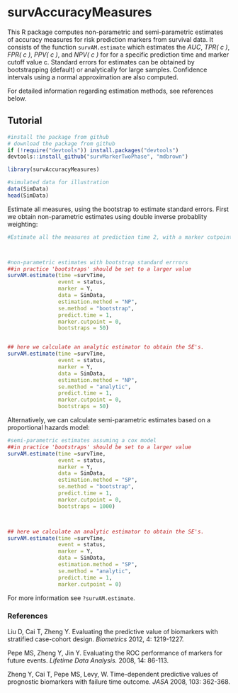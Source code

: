 survAccuracyMeasures
=============================================

This R package computes non-parametric and semi-parametric estimates of accuracy measures for risk prediction markers from survival data. It consists of the function `survAM.estimate` which estimates the *AUC*, *TPR( c )*, *FPR( c )*, *PPV( c )*, and *NPV( c )* for for a specific prediction time and marker cutoff value c. Standard errors for estimates can be obtained by bootstrapping (default) or analytically for large samples. Confidence intervals using a normal approximation are also computed. 

For detailed information regarding estimation methods, see references below. 



## Tutorial


```r
#install the package from github
# download the package from github
if (!require("devtools")) install.packages("devtools")
devtools::install_github("survMarkerTwoPhase", "mdbrown")
```

```r
library(survAccuracyMeasures)

#simulated data for illustration
data(SimData)
head(SimData)
```


Estimate all measures, using the bootstrap to estimate standard errors. First we obtain non-parametric estimates using double inverse probablity weighting:

```r
#Estimate all the measures at prediction time 2, with a marker cutpoint at 0. 



#non-parametric estimates with bootstrap standard errrors
##in practice 'bootstraps' should be set to a larger value
survAM.estimate(time =survTime, 
                event = status, 
                marker = Y,
                data = SimData, 
                estimation.method = "NP",    
                se.method = "bootstrap",
                predict.time = 1, 
                marker.cutpoint = 0, 
                bootstraps = 50)


## here we calculate an analytic estimator to obtain the SE's.  
survAM.estimate(time =survTime, 
                event = status, 
                marker = Y,
                data = SimData, 
                estimation.method = "NP",    
                se.method = "analytic",
                predict.time = 1, 
                marker.cutpoint = 0, 
                bootstraps = 50)
```

Alternatively, we can calculate semi-parametric estimates based on a proportional hazards model:


```r
#semi-parametric estimates assuming a cox model
##in practice 'bootstraps' should be set to a larger value
survAM.estimate(time =survTime, 
                event = status, 
                marker = Y,
                data = SimData, 
                estimation.method = "SP",
                se.method = "bootstrap",
                predict.time = 1, 
                marker.cutpoint = 0, 
                bootstraps = 1000)



## here we calculate an analytic estimator to obtain the SE's.  
survAM.estimate(time =survTime, 
                event = status, 
                marker = Y,
                data = SimData, 
                estimation.method = "SP",    
                se.method = "analytic",
                predict.time = 1, 
                marker.cutpoint = 0)

```




For more information see `?survAM.estimate`. 


### References
Liu D, Cai T, Zheng Y. Evaluating the predictive value of biomarkers with stratified case-cohort design. *Biometrics* 2012, 4: 1219-1227.

Pepe MS, Zheng Y, Jin Y. Evaluating the ROC performance of markers for future events. *Lifetime Data Analysis.* 2008, 14: 86-113.

Zheng Y, Cai T, Pepe MS, Levy, W. Time-dependent predictive values of prognostic biomarkers with failure time outcome. *JASA* 2008, 103: 362-368.














